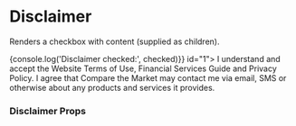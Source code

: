 
<Meta title="Components/Disclaimer" component={Disclaimer} />

# Disclaimer

Renders a checkbox with content (supplied as children).

<Preview>
  <Story name="disclaimer">
    <Disclaimer handleChange={(checked) => {console.log('Disclaimer checked:', checked)}} id="1">
        I understand and accept the <Link href="http://www.comparethemarket.com.au" target="_blank">Website Terms of Use</Link>, Financial Services Guide and Privacy Policy.
        I agree that Compare the Market may contact me via email, SMS or otherwise about any products and services it provides.
    </Disclaimer>
  </Story>
</Preview>

### Disclaimer Props

<Props of={Disclaimer} />
